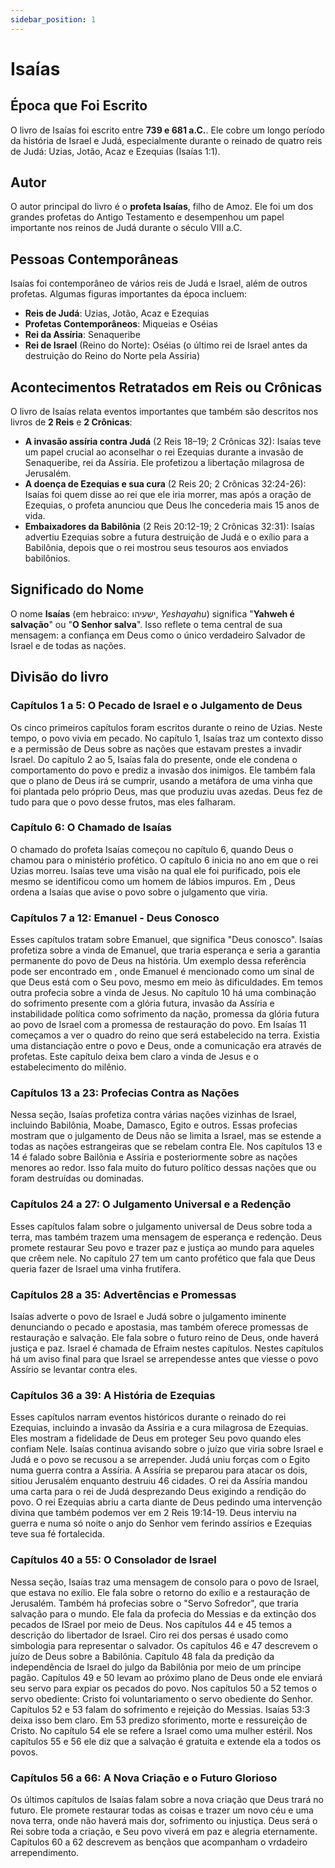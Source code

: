 ```yaml
---
sidebar_position: 1
---
```


# Isaías

## Época que Foi Escrito
O livro de Isaías foi escrito entre **739 e 681 a.C.**. Ele cobre um longo período da história de Israel e Judá, especialmente durante o reinado de quatro reis de Judá: Uzias, Jotão, Acaz e Ezequias (Isaías 1:1).

## Autor
O autor principal do livro é o **profeta Isaías**, filho de Amoz. Ele foi um dos grandes profetas do Antigo Testamento e desempenhou um papel importante nos reinos de Judá durante o século VIII a.C.

## Pessoas Contemporâneas
Isaías foi contemporâneo de vários reis de Judá e Israel, além de outros profetas. Algumas figuras importantes da época incluem:

- **Reis de Judá**: Uzias, Jotão, Acaz e Ezequias
- **Profetas Contemporâneos**: Miqueias e Oséias
- **Rei da Assíria**: Senaqueribe
- **Rei de Israel** (Reino do Norte): Oséias (o último rei de Israel antes da destruição do Reino do Norte pela Assíria)

## Acontecimentos Retratados em Reis ou Crônicas
O livro de Isaías relata eventos importantes que também são descritos nos livros de **2 Reis** e **2 Crônicas**:

- **A invasão assíria contra Judá** (2 Reis 18–19; 2 Crônicas 32): Isaías teve um papel crucial ao aconselhar o rei Ezequias durante a invasão de Senaqueribe, rei da Assíria. Ele profetizou a libertação milagrosa de Jerusalém.
- **A doença de Ezequias e sua cura** (2 Reis 20; 2 Crônicas 32:24-26): Isaías foi quem disse ao rei que ele iria morrer, mas após a oração de Ezequias, o profeta anunciou que Deus lhe concederia mais 15 anos de vida.
- **Embaixadores da Babilônia** (2 Reis 20:12-19; 2 Crônicas 32:31): Isaías advertiu Ezequias sobre a futura destruição de Judá e o exílio para a Babilônia, depois que o rei mostrou seus tesouros aos enviados babilônios.

## Significado do Nome
O nome **Isaías** (em hebraico: ישעיהו, *Yeshayahu*) significa "**Yahweh é salvação**" ou "**O Senhor salva**". Isso reflete o tema central de sua mensagem: a confiança em Deus como o único verdadeiro Salvador de Israel e de todas as nações.

## Divisão do livro

### Capítulos 1 a 5: O Pecado de Israel e o Julgamento de Deus

Os cinco primeiros capítulos foram escritos durante o reino de Uzias. Neste tempo, o povo vivia em pecado. No capítulo 1, Isaías traz um contexto disso e a permissão de Deus sobre as nações que estavam prestes a invadir Israel. Do capítulo 2 ao 5, Isaías fala do presente, onde ele condena o comportamento do povo e prediz a invasão dos inimigos. Ele também fala que o plano de Deus irá se cumprir, usando a metáfora de uma vinha que foi plantada pelo próprio Deus, mas que produziu uvas azedas. Deus fez de tudo para que o povo desse frutos, mas eles falharam.

### Capítulo 6: O Chamado de Isaías

O chamado do profeta Isaías começou no capítulo 6, quando Deus o chamou para o ministério profético. O capítulo 6 inicia no ano em que o rei Uzias morreu. Isaías teve uma visão na qual ele foi purificado, pois ele mesmo se identificou como um homem de lábios impuros. Em <Verse reference="Isaías 6:9"/>, Deus ordena a Isaías que avise o povo sobre o julgamento que viria.

### Capítulos 7 a 12: Emanuel - Deus Conosco

Esses capítulos tratam sobre Emanuel, que significa "Deus conosco". Isaías profetiza sobre a vinda de Emanuel, que traria esperança e seria a garantia permanente do povo de Deus na história. Um exemplo dessa referência pode ser encontrado em <Verse reference="Isaías 8:8"/>, onde Emanuel é mencionado como um sinal de que Deus está com o Seu povo, mesmo em meio às dificuldades.
Em <Verse reference="Isaías 9:5-7"/> temos outra profecia sobre a vinda de Jesus. No capítulo 10 há uma combinação do sofrimento presente com a glória futura, invasão da Assíria e instabilidade política como sofrimento da nação, promessa da glória futura ao povo de Israel com a promessa de restauração do povo.
Em Isaías 11 começamos a ver o quadro do reino que será estabelecido na terra. Existia uma distanciação entre o povo e Deus, onde a comunicação era através de profetas. Este capítulo deixa bem claro a vinda de Jesus e o estabelecimento do milênio.  

### Capítulos 13 a 23: Profecias Contra as Nações

Nessa seção, Isaías profetiza contra várias nações vizinhas de Israel, incluindo Babilônia, Moabe, Damasco, Egito e outros. Essas profecias mostram que o julgamento de Deus não se limita a Israel, mas se estende a todas as nações estrangeiras que se rebelam contra Ele.
Nos capítulos 13 e 14 é falado sobre Bailônia e Assíria e posteriormente sobre as nações menores ao redor. Isso fala muito do futuro político dessas nações que ou foram destruídas ou dominadas. 

### Capítulos 24 a 27: O Julgamento Universal e a Redenção

Esses capítulos falam sobre o julgamento universal de Deus sobre toda a terra, mas também trazem uma mensagem de esperança e redenção. Deus promete restaurar Seu povo e trazer paz e justiça ao mundo para aqueles que crêem nele.
No capítulo 27 tem um canto profético que fala que Deus queria fazer de Israel uma vinha frutífera.

### Capítulos 28 a 35: Advertências e Promessas

Isaías adverte o povo de Israel e Judá sobre o julgamento iminente denunciando o pecado e apostasia, mas também oferece promessas de restauração e salvação. Ele fala sobre o futuro reino de Deus, onde haverá justiça e paz.
Israel é chamada de Efraim nestes capítulos. Nestes capítulos há um aviso final para que Israel se arrependesse antes que viesse o povo Assírio se levantar contra eles.

### Capítulos 36 a 39: A História de Ezequias

Esses capítulos narram eventos históricos durante o reinado do rei Ezequias, incluindo a invasão da Assíria e a cura milagrosa de Ezequias. Eles mostram a fidelidade de Deus em proteger Seu povo quando eles confiam Nele. Isaías continua avisando sobre o juízo que viria sobre Israel e Judá e o povo se recusou a se arrepender.
Judá uniu forças com o Egito numa guerra contra a Assíria. A Assíria se preparou para atacar os dois, sitiou Jerusalém enquanto destruiu 46 cidades. O rei da Assíria mandou uma carta para o rei de Judá desprezando Deus exigindo a rendição do povo. O rei Ezequias abriu a carta diante de Deus pedindo uma intervenção divina que também podemos ver em 2 Reis 19:14-19. Deus interviu na guerra e numa só noite o anjo do Senhor vem ferindo assírios e Ezequias teve sua fé fortalecida.

### Capítulos 40 a 55: O Consolador de Israel

Nessa seção, Isaías traz uma mensagem de consolo para o povo de Israel, que estava no exílio. Ele fala sobre o retorno do exílio e a restauração de Jerusalém. Também há profecias sobre o "Servo Sofredor", que traria salvação para o mundo. Ele fala da profecia do Messias e da extinção dos pecados de ISrael por meio de Deus.
Nos capítulos 44 e 45 temos a descrição do libertador de Israel. Ciro rei dos persas é usado como simbologia para representar o salvador.
Os capítulos 46 e 47 descrevem o juízo de Deus sobre a Babilônia.
Capítulo 48 fala da predição da independência de Israel do julgo da Babilônia por meio de um príncipe pagão.
Capítulos 49 e 50 levam ao próximo plano de Deus onde ele enviará seu servo para expiar os pecados do povo.
Nos capítulos 50 a 52 temos o servo obediente: Cristo foi voluntariamento o servo obediente do Senhor.
Capítulos 52 e 53 falam do sofrimento e rejeição do Messias. Isaías 53:3 deixa isso bem claro. Em 53 predizo sforimento, morte e ressureição de Cristo.
No capítulo 54 ele se refere a Israel como uma mulher estéril. Nos capítulos 55 e 56 ele diz que a salvação é gratuita e extende ela a todos os povos.

### Capítulos 56 a 66: A Nova Criação e o Futuro Glorioso

Os últimos capítulos de Isaías falam sobre a nova criação que Deus trará no futuro. Ele promete restaurar todas as coisas e trazer um novo céu e uma nova terra, onde não haverá mais dor, sofrimento ou injustiça. Deus será o Rei sobre toda a criação, e Seu povo viverá em paz e alegria eternamente.
Capítulos 60 a 62 descrevem as bençãos que acompanham o vrdadeiro arrependimento.